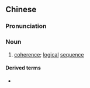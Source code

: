 {{also|伦次}}
==Chinese==
{{zh-forms|s=伦次}}

===Pronunciation===
{{zh-pron
|m=lúncì
|c=leon4 ci3
|cat=n
}}

===Noun===
{{zh-noun}}

# [[coherence]]; [[logical]] [[sequence]]

====Derived terms====
* {{zh-l|語無倫次}}